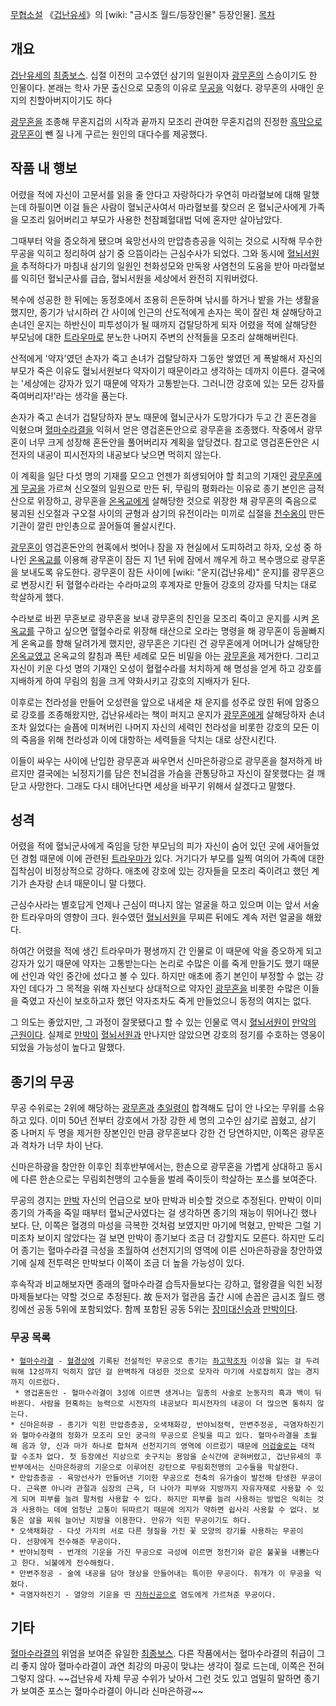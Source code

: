 [[무협소설]] 《[[겁난유세]]》의 [wiki: "금시조 월드/등장인물" 등장인물].
[[목차]]
== 개요 ==
[[겁난유세]]의 [[최종보스]]. 십절 이전의 고수였던 삼기의 일원이자 [[광무혼]]의 스승이기도 한 인물이다. 본래는 학사 가문 출신으로 모종의 이유로 [[무공]]을 익혔다. 광무혼의 사매인 운지의 친할아버지이기도 하다

[[광무혼]]을 조종해 무혼지겁의 시작과 끝까지 모조리 관여한 무혼지겁의 진정한 [[흑막]]으로 [[광무혼]]이 뺀 질 나게 구르는 원인의 대다수를 제공했다.

== 작품 내 행보 ==
어렸을 적에 자신이 고문서를 읽을 줄 안다고 자랑하다가 우연히 마라혈보에 대해 말했는데 하필이면 이걸 들은 사람이 혈뇌군사여서 마라혈보를 찾으러 온 혈뇌군사에게 가족을 모조리 잃어버리고 부모가 사용한 천잠폐혈대법 덕에 혼자만 살아남았다. 

그때부터 악을 증오하게 됐으며 육망선사의 만압층층공을 익히는 것으로 시작해 무수한 무공을 익히고 정리하여 삼기 중 으뜸이라는 근심수사가 되었다. 그와 동시에 [[혈뇌서원]]을 추적하다가 마침내 삼기의 일원인 천화성모와 만독왕 사염천의 도움을 받아 마라혈보를 익히던 혈뇌군사를 급습, 혈뇌서원을 세상에서 완전히 지워버렸다. 

복수에 성공한 한 뒤에는 동정호에서 조용히 은둔하며 낚시를 하거나 밭을 가는 생활을 했지만, 종기가 낚시하러 간 사이에 인근의 산도적에게 손자는 목이 잘린 채 살해당하고 손녀인 운지는 하반신이 피투성이가 될 때까지 겁탈당하게 되자 어렸을 적에 살해당한 부모님에 대한 [[트라우마]]로 분노한 나머지 주변의 산적들을 모조리 살해해버린다.

산적에게 '약자'였던 손자가 죽고 손녀가 겁탈당하자 그동안 쌓였던 게 폭발해서 자신의 부모가 죽은 이유도 혈뇌서원보다 약자이기 때문이라고 생각하는 데까지 이른다. 결국에는 '세상에는 강자가 있기 때문에 약자가 고통받는다. 그러니깐 강호에 있는 모든 강자를 죽여버리자!'라는 생각을 품는다.

손자가 죽고 손녀가 겁탈당하자 분노 때문에 혈뇌군사가 도망가다가 두고 간 혼돈경을 익혔으며 [[혈마수라결]]을 익혀서 얻은 영겁혼돈안으로 광무혼을 조종했다. 작중에서 광무혼이 너무 크게 성장해 혼돈안을 풀어버리자 계획을 앞당겼다. 참고로 영겁혼돈안은 시전자의 내공이 피시전자의 내공보다 낮으면 먹히지 않는다.

이 계획을 일단 다섯 명의 기재를 모으고 언젠가 희생되어야 할 최고의 기재인 [[광무혼]]에게 [[무공]]을 가르쳐 신오절의 일원으로 만든 뒤, 무림의 평화라는 이유로 종기 본인은 금적산으로 위장하고, 광무혼을 [[온옥교]]에게 살해당한 것으로 위장한 채 광무혼의 죽음으로 붕괴된 신오절과 구오절 사이의 균형과 삼기의 유전이라는 미끼로 십절을 [[천수옹]]이 만든 기관이 깔린 만인총으로 끌어들여 몰살시킨다.

[[광무혼]]이 영겁혼돈안의 현혹에서 벗어나 잠을 자 현실에서 도피하려고 하자, 오성 중 하나인 [[온옥교]]를 이용해 광무혼이 잠든 지 1년 뒤에 잠에서 깨우게 하고 복수맹으로 광무혼을 보내도록 유도한다. 광무혼이 잠든 사이에 [wiki: "운지(겁난유세)" 운지]를 광무혼으로 변장시킨 뒤 혈혈수라라는 수라마교의 후계자로 만들어 강호의 강자를 닥치는 대로 학살하게 했다.

수라보로 바뀐 무혼보로 광무혼을 보내 광무혼의 친인을 모조리 죽이고 운지를 시켜 [[온옥교]]를 구하고 싶으면 혈혈수라로 위장해 태산으로 오라는 명령을 해 광무혼이 등꼴빠지게 온옥교를 향해 달려가게 했지만, 광무혼은 기다린 건 광무혼에게 어머니가 살해당한 [[온옥교]]였고 온옥교의 칼침과 폭탄 세례로 모든 비밀을 아는 [[광무혼]]을 제거한다. 그리고 자신이 키운 다섯 명의 기재인 오성이 혈혈수라를 처치하게 해 명성을 얻게 하고 강호를 지배하게 하여 무림의 힘을 크게 약화시키고 강호의 지배자가 된다.

이후로는 천라성을 만들어 오성련을 앞으로 내세운 채 운지를 성주로 앉힌 뒤에 암중으로 강호를 조종해왔지만, 겁난유세라는 책이 퍼지고 운지가 [[광무혼]]에게 살해당하자 손녀조차 잃었다는 슬픔에 미쳐버린 나머지 자신의 세력인 천라성을 비롯한 강호의 모든 이의 죽음을 위해 천라성과 이에 대항하는 세력들을 닥치는 대로 상잔시킨다.

이들이 싸우는 사이에 난입한 광무혼과 싸우면서 신마은하광으로 광무혼을 철저하게 바르지만 결국에는 뇌정지기를 담은 천뇌검을 가슴을 관통당하고 자신이 잘못했다는 걸 깨닫고 사망한다. 그래도 다시 태어난다면 세상을 바꾸기 위해서 살겠다고 말했다.

== 성격 ==
어렸을 적에 혈뇌군사에게 죽임을 당한 부모님의 피가 자신이 숨어 있던 곳에 새어들었던 경험 때문에 이에 관련된 [[트라우마]]가 있다. 거기다가 부모를 일찍 여의어 가족에 대한 집착심이 비정상적으로 강하다. 애초에 강호에 있는 강자들을 모조리 죽이려고 했던 계기가 손자랑 손녀 때문이니 말 다했다.

근심수사라는 별호답게 언제나 근심이 떠나지 않는 얼굴을 하고 있으며 이는 앞서 서술한 트라우마의 영향이 크다. 원수였던 [[혈뇌서원]]을 무찌른 뒤에도 계속 저런 얼굴을 해왔다.

하여간 어렸을 적에 생긴 트라우마가 평생까지 간 인물로 이 때문에 악을 증오하게 되고 강자가 있기 때문에 약자는 고통받는다는 논리로 수많은 이를 죽게 만들기도 했기 때문에 선인과 악인 중간에 섰다고 볼 수 있다. 하지만 애초에 종기 본인이 부정할 수 없는 강자인 데다가 그 목적을 위해 자신보다 상대적으로 약자인 [[광무혼]]을 비롯한 수많은 이들을 죽였고 자신이 보호하고자 했던 약자조차도 죽게 만들었으니 동정의 여지는 없다.

그 의도는 좋았지만, 그 과정이 잘못됐다고 할 수 있는 인물로 역시 [[혈뇌서원]]이 [[만악의 근원]]이다. 실제로 [[만박]]이 [[혈뇌서원]]과 만나지만 않았으면 강호의 정기를 수호하는 영웅이 되었을 가능성이 높다고 말했다.

== 종기의 무공 ==
무공 수위로는 2위에 해당하는 [[광무혼]]과 [[추일령]]이 합격해도 답이 안 나오는 무위를 소유하고 있다. 이미 50년 전부터 강호에서 가장 강한 세 명의 고수인 삼기로 꼽혔고, 삼기 중 나머지 두 명을 제거한 장본인인 만큼 광무혼보다 강한 건 당연하지만, 이쪽은 광무혼과 격차가 너무 차이 난다.

신마은하광을 창안한 이후인 최후반부에서는, 한손으로 광무혼을 가볍게 상대하고 동시에 다른 한손으로는 무림회천맹의 고수들을 벌레 죽이듯이 학살하는 포스를 보여준다.

무공의 경지는 [[만박]] 자신의 언급으로 보아 만박과 비슷할 것으로 추정된다. 만박이 이미 종기의 가족을 죽일 때부터 혈뇌군사였다는 걸 생각하면 종기의 재능이 뛰어나긴 했나 보다. 단, 이쪽은 혈경의 마성을 극복한 것처럼 보였지만 마기에 먹혔고, 만박은 그럴 기미조차 보이지 않았다는 걸 보면 만박이 종기보다 조금 더 강할지도 모른다. 하지만 도리어 종기는 혈마수라결 극성을 초월하여 선천지기의 영역에 이른 신마은하광을 창안하였기에 실제 전투력은 만박보다 이쪽이 조금 더 높을 가능성이 있다. 

후속작과 비교해보자면 종래의 혈마수라결 습득자들보다는 강하고, 혈왕결을 익힌 뇌정마제들보다는 약할 것으로 추정된다.
故 둔저가 혈관음 출간 시에 손꼽은 금시조 월드 랭킹에선 공동 5위에 포함되었다. 함께 포함된 공동 5위는 [[장미대신승]]과 [[만박]]이다.
=== 무공 목록 ===
 * [[혈마수라결]] - [[혈경]]상에 기록된 전설적인 무공으로 종기는 [[좌고학]]조차 이성을 잃는 걸 두려워해 12성까지 익히지 않던 걸 완벽하게 대성한 것으로 모자라 마기에 사로잡히지 않는 경지까지 이르렀다.
  * 영겁혼돈안 - 혈마수라결이 3성에 이르면 생겨나는 일종의 사술로 눈동자의 흑과 백이 뒤바뀐다. 사람을 현혹하는 능력으로 시전자의 내공보다 피시전자의 내공이 더 많으면 통하지 않는다.
 * 신마은하광 - 종기가 익힌 만압층층공, 오색채화강, 반야뇌정력, 만변주정공, 극염자하진기와 혈마수라결의 정화가 모조리 모인 궁극의 무공으로 은빛을 띠고 있다. 혈마수라결을 초월해 음과 양, 신과 마가 하나로 합쳐져 선천지기의 영역에 이르렀기 때문에 [[어검술]]로는 대적할 수조차 없다. 첫 등장에선 지상으로 솟구치는 용암을 순식간에 굳혀버렸고, 겁난유세의 후반부에서는 신마은하광의 기운으로 이루어진 강탄으로 무림회천맹의 고수들을 학살한다.
 * 만압층층공 - 육망선사가 만들어낸 기이한 무공으로 천축의 유가술이 발전해 탄생한 무공이다. 근육뿐 아니라 관절과 심장의 근육, 더 나아가 피부와 지방까지 자유자재로 사용할 수 있게 되며 피부를 늘려 팔처럼 사용할 수 있다. 하지만 피부를 늘려 사용하는 방법은 익히는 것과 사용하는 데에 엄청난 고통이 뒤따르기 때문에 의지가 약하면 쉽사리 사용할 수 없다. 보통은 살을 찌워 늘어난 지방을 이용한다. 만유가 익힌 무공이기도 하다.
 * 오색채화강 - 다섯 가지의 서로 다른 형질을 가진 꽃 모양의 강기를 사용하는 무공이다. 선향에게 전수해준 무공이다.
 * 반야뇌정력 - 번개의 기운을 가진 무공으로 극성에 이르면 정전기와 같은 불꽃을 내뿜는다고 한다. 뇌불에게 전수해줬다.
 * 만변주정공 - 술에 내공을 담아 형상을 만들어내는 특이한 무공이다. 취개가 이 무공을 익혔다.
 * 극염자하진기 - 열양의 기운을 띤 [[자하신공]]으로 염도에게 가르쳐준 무공이다.

== 기타 ==
[[혈마수라결]]의 위엄을 보여준 유일한 [[최종보스]]. 다른 작품에서는 혈마수라결의 취급이 그리 좋지 않아 혈마수라결이 과연 최강의 마공이 맞냐는 생각이 절로 드는데, 이쪽은 전혀 그렇지 않다. ~~겁난유세 자체 무공 수위가 낮아서 그런 것도 있고 엄밀히 말하면 종기가 보여준 포스는 혈마수라결이 아니라 신마은하광~~
